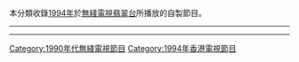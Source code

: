 本分類收錄[[1994年|1994年]]於[[無綫電視|無綫電視]][[翡翠台|翡翠台]]所播放的自製節目。

----

{{cat year nav
| year = 1994
| cat = 無綫電視節目
| sortkey = 無綫電視節目
| article = 無綫電視節目
| in = 
}}
----

[[Category:1990年代無綫電視節目|Category:1990年代無綫電視節目]]
[[Category:1994年香港電視節目|Category:1994年香港電視節目]]